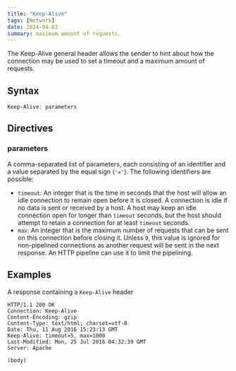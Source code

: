```yaml
---
title: "Keep-Alive"
tags: [Network]
date: 2024-04-03
summary: maximum amount of requests.
---
```


The Keep-Alive general header allows the sender to hint about how the connection may be used to set a timeout and a
maximum amount of requests.

## Syntax

```HTTP
Keep-Alive: parameters
```

## Directives

### parameters

A comma-separated list of parameters, each consisting of an identifier and a value separated by the equal sign (`'='`).
The following identifiers are possible:

- `timeout`: An integer that is the time in seconds that the host will allow an idle connection to remain open before
  it is closed. A connection is idle if no data is sent or received by a host. A host may keep an idle connection open
  for longer than `timeout` seconds, but the host should attempt to retain a connection for at least `timeout` seconds.
- `max`: An integer that is the maximum number of requests that can be sent on this connection before closing it.
  Unless `0`, this value is ignored for non-pipelined connections as another request will be sent in the next response.
  An HTTP pipeline can use it to limit the pipelining.

## Examples

A response containing a `Keep-Alive` header

```HTTP
HTTP/1.1 200 OK
Connection: Keep-Alive
Content-Encoding: gzip
Content-Type: text/html; charset=utf-8
Date: Thu, 11 Aug 2016 15:23:13 GMT
Keep-Alive: timeout=5, max=1000
Last-Modified: Mon, 25 Jul 2016 04:32:39 GMT
Server: Apache

(body)
```
